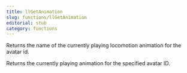 ```yaml
---
title: llGetAnimation
slug: functions/llGetAnimation
editorial: stub
category: functions
---
```


<LSLFunction name="llGetAnimation"/>

Returns the name of the currently playing locomotion animation for the avatar id.

Returns the currently playing animation for the specified avatar ID.
